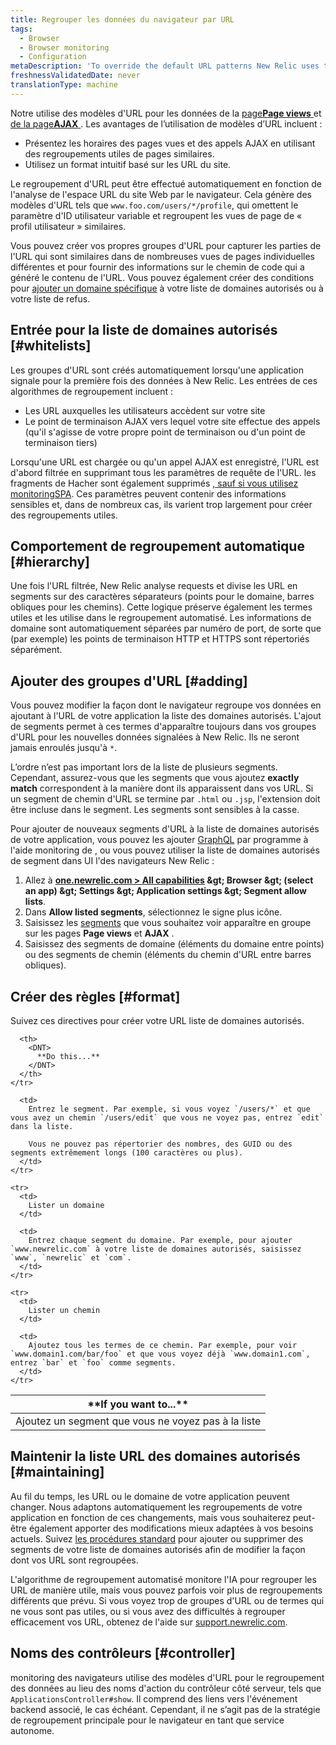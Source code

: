 ```yaml
---
title: Regrouper les données du navigateur par URL
tags:
  - Browser
  - Browser monitoring
  - Configuration
metaDescription: 'To override the default URL patterns New Relic uses to group event data, add URLs to your allow list in browser monitoring settings.'
freshnessValidatedDate: never
translationType: machine
---
```


Notre <InlinePopover type="browser" />utilise des modèles d&apos;URL pour les données de la [page<DNT>**Page views**</DNT> ](/docs/browser/new-relic-browser/additional-standard-features/page-views-insights-your-sites-popularity)et [de la page<DNT>**AJAX**</DNT> ](/docs/browser/new-relic-browser/browser-pro-features/ajax-dashboard-identifying-time-consuming-calls). Les avantages de l’utilisation de modèles d’URL incluent :

* Présentez les horaires des pages vues et des appels AJAX en utilisant des regroupements utiles de pages similaires.
* Utilisez un format intuitif basé sur les URL du site.

Le regroupement d&apos;URL peut être effectué automatiquement en fonction de l&apos;analyse de l&apos;espace URL du site Web par le navigateur. Cela génère des modèles d&apos;URL tels que `www.foo.com/users/*/profile`, qui omettent le paramètre d&apos;ID utilisateur variable et regroupent les vues de page de « profil utilisateur » similaires.

Vous pouvez créer vos propres groupes d&apos;URL pour capturer les parties de l&apos;URL qui sont similaires dans de nombreuses vues de pages individuelles différentes et pour fournir des informations sur le chemin de code qui a généré le contenu de l&apos;URL. Vous pouvez également créer des conditions pour [ajouter un domaine spécifique](/docs/browser/new-relic-browser/installation-configuration/monitor-or-block-specific-domains) à votre liste de domaines autorisés ou à votre liste de refus.

## Entrée pour la liste de domaines autorisés [#whitelists]

Les groupes d&apos;URL sont créés automatiquement lorsqu&apos;une application signale pour la première fois des données à New Relic. Les entrées de ces algorithmes de regroupement incluent :

* Les URL auxquelles les utilisateurs accèdent sur votre site
* Le point de terminaison AJAX vers lequel votre site effectue des appels (qu&apos;il s&apos;agisse de votre propre point de terminaison ou d&apos;un point de terminaison tiers)

Lorsqu&apos;une URL est chargée ou qu&apos;un appel AJAX est enregistré, l&apos;URL est d&apos;abord filtrée en supprimant tous les paramètres de requête de l&apos;URL. les fragments de Hacher sont également supprimés [, sauf si vous utilisez monitoringSPA](/docs/browser/single-page-app-monitoring/use-spa-data/understand-spa-data-collection). Ces paramètres peuvent contenir des informations sensibles et, dans de nombreux cas, ils varient trop largement pour créer des regroupements utiles.

## Comportement de regroupement automatique [#hierarchy]

Une fois l&apos;URL filtrée, New Relic analyse requests et divise les URL en segments sur des caractères séparateurs (points pour le domaine, barres obliques pour les chemins). Cette logique préserve également les termes utiles et les utilise dans le regroupement automatisé. Les informations de domaine sont automatiquement séparées par numéro de port, de sorte que (par exemple) les points de terminaison HTTP et HTTPS sont répertoriés séparément.

## Ajouter des groupes d&apos;URL [#adding]

Vous pouvez modifier la façon dont le navigateur regroupe vos données en ajoutant à l&apos;URL de votre application la liste des domaines autorisés. L&apos;ajout de segments permet à ces termes d&apos;apparaître toujours dans vos groupes d&apos;URL pour les nouvelles données signalées à New Relic. Ils ne seront jamais enroulés jusqu&apos;à `*`.

L’ordre n’est pas important lors de la liste de plusieurs segments. Cependant, assurez-vous que les segments que vous ajoutez <DNT>**exactly match**</DNT> correspondent à la manière dont ils apparaissent dans vos URL. Si un segment de chemin d&apos;URL se termine par `.html` ou `.jsp`, l&apos;extension doit être incluse dans le segment. Les segments sont sensibles à la casse.

Pour ajouter de nouveaux segments d&apos;URL à la liste de domaines autorisés de votre application, vous pouvez les ajouter [GraphQL](/docs/apis/nerdgraph/examples/browser-monitoring-config-nerdgraph#browser-segments) par programme à l&apos;aide monitoring de , ou vous pouvez utiliser la liste de domaines autorisés de segment dans UI l&apos;des navigateurs New Relic :

1. Allez à <DNT>**[one.newrelic.com &gt; All capabilities](https://one.newrelic.com/all-capabilities) &amp;gt; Browser &amp;gt; (select an app) &amp;gt; Settings &amp;gt; Application settings &amp;gt; Segment allow lists**</DNT>.
2. Dans <DNT>**Allow listed segments**</DNT>, sélectionnez le signe plus <Icon name="fe-plus-circle" /> icône.
3. Saisissez les [segments](#format) que vous souhaitez voir apparaître en groupe sur les pages <DNT>**Page views**</DNT> et <DNT>**AJAX**</DNT> .
4. Saisissez des segments de domaine (éléments du domaine entre points) ou des segments de chemin (éléments du chemin d&apos;URL entre barres obliques).

## Créer des règles [#format]

Suivez ces directives pour créer votre URL liste de domaines autorisés.

<table>
  <thead>
    <tr id="segments">
      <th width={200}>
        <DNT>
          **If you want to...**
        </DNT>
      </th>

      <th>
        <DNT>
          **Do this...**
        </DNT>
      </th>
    </tr>
  </thead>

  <tbody>
    <tr>
      <td>
        Ajoutez un segment que vous ne voyez pas à la liste
      </td>

      <td>
        Entrez le segment. Par exemple, si vous voyez `/users/*` et que vous avez un chemin `/users/edit` que vous ne voyez pas, entrez `edit` dans la liste.

        Vous ne pouvez pas répertorier des nombres, des GUID ou des segments extrêmement longs (100 caractères ou plus).
      </td>
    </tr>

    <tr>
      <td>
        Lister un domaine
      </td>

      <td>
        Entrez chaque segment du domaine. Par exemple, pour ajouter `www.newrelic.com` à votre liste de domaines autorisés, saisissez `www`, `newrelic` et `com`.
      </td>
    </tr>

    <tr>
      <td>
        Lister un chemin
      </td>

      <td>
        Ajoutez tous les termes de ce chemin. Par exemple, pour voir `www.domain1.com/bar/foo` et que vous voyez déjà `www.domain1.com`, entrez `bar` et `foo` comme segments.
      </td>
    </tr>
  </tbody>
</table>

## Maintenir la liste URL des domaines autorisés [#maintaining]

Au fil du temps, les URL ou le domaine de votre application peuvent changer. Nous adaptons automatiquement les regroupements de votre application en fonction de ces changements, mais vous souhaiterez peut-être également apporter des modifications mieux adaptées à vos besoins actuels. Suivez [les procédures standard](#adding) pour ajouter ou supprimer des segments de votre liste de domaines autorisés afin de modifier la façon dont vos URL sont regroupées.

L&apos;algorithme de regroupement automatisé monitore l&apos;IA pour regrouper les URL de manière utile, mais vous pouvez parfois voir plus de regroupements différents que prévu. Si vous voyez trop de groupes d&apos;URL ou de termes qui ne vous sont pas utiles, ou si vous avez des difficultés à regrouper efficacement vos URL, obtenez de l&apos;aide sur [support.newrelic.com](https://support.newrelic.com).

## Noms des contrôleurs [#controller]

monitoring des navigateurs utilise des modèles d&apos;URL pour le regroupement des données au lieu des noms d&apos;action du contrôleur côté serveur, tels que `ApplicationsController#show`. Il comprend des liens vers l&apos;événement backend <InlinePopover type="apm" />associé, le cas échéant. Cependant, il ne s’agit pas de la stratégie de regroupement principale pour le navigateur en tant que service autonome.